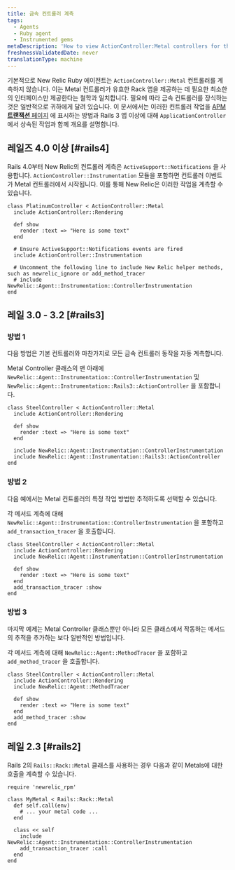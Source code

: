 ```yaml
---
title: 금속 컨트롤러 계측
tags:
  - Agents
  - Ruby agent
  - Instrumented gems
metaDescription: 'How to view ActionController:Metal controllers for the Ruby agent in New Relic''s user interface.'
freshnessValidatedDate: never
translationType: machine
---
```


기본적으로 New Relic Ruby 에이전트는 `ActionController::Metal` 컨트롤러를 계측하지 않습니다. 이는 Metal 컨트롤러가 유효한 Rack 앱을 제공하는 데 필요한 최소한의 인터페이스만 제공한다는 철학과 일치합니다. 필요에 따라 금속 컨트롤러를 장식하는 것은 일반적으로 귀하에게 달려 있습니다. 이 문서에서는 이러한 컨트롤러 작업을 [APM **트랜잭션** 페이지](/docs/apm/applications-menu/monitoring/transactions-page) 에 표시하는 방법과 Rails 3 앱 이상에 대해 `ApplicationController` 에서 상속된 작업과 함께 개요를 설명합니다.

## 레일즈 4.0 이상 [#rails4]

Rails 4.0부터 New Relic의 컨트롤러 계측은 `ActiveSupport::Notifications` 을 사용합니다. `ActionController::Instrumentation` 모듈을 포함하면 컨트롤러 이벤트가 Metal 컨트롤러에서 시작됩니다. 이를 통해 New Relic은 이러한 작업을 계측할 수 있습니다.

```
class PlatinumController < ActionController::Metal
  include ActionController::Rendering

  def show
    render :text => "Here is some text"
  end

  # Ensure ActiveSupport::Notifications events are fired
  include ActionController::Instrumentation

  # Uncomment the following line to include New Relic helper methods, such as newrelic_ignore or add_method_tracer
  # include NewRelic::Agent::Instrumentation::ControllerInstrumentation
end
```

## 레일 3.0 - 3.2 [#rails3]

### 방법 1

다음 방법은 기본 컨트롤러와 마찬가지로 모든 금속 컨트롤러 동작을 자동 계측합니다.

Metal Controller 클래스의 맨 아래에 `NewRelic::Agent::Instrumentation::ControllerInstrumentation` 및 `NewRelic::Agent::Instrumentation::Rails3::ActionController` 을 포함합니다.

```
class SteelController < ActionController::Metal
  include ActionController::Rendering

  def show
    render :text => "Here is some text"
  end

  include NewRelic::Agent::Instrumentation::ControllerInstrumentation
  include NewRelic::Agent::Instrumentation::Rails3::ActionController
end
```

### 방법 2

다음 예에서는 Metal 컨트롤러의 특정 작업 방법만 추적하도록 선택할 수 있습니다.

각 메서드 계측에 대해 `NewRelic::Agent::Instrumentation::ControllerInstrumentation` 을 포함하고 `add_transaction_tracer` 을 호출합니다.

```
class SteelController < ActionController::Metal
  include ActionController::Rendering
  include NewRelic::Agent::Instrumentation::ControllerInstrumentation

  def show
    render :text => "Here is some text"
  end
  add_transaction_tracer :show
end
```

### 방법 3

마지막 예제는 Metal Controller 클래스뿐만 아니라 모든 클래스에서 작동하는 메서드의 추적을 추가하는 보다 일반적인 방법입니다.

각 메서드 계측에 대해 `NewRelic::Agent::MethodTracer` 을 포함하고 `add_method_tracer` 을 호출합니다.

```
class SteelController < ActionController::Metal
  include ActionController::Rendering
  include NewRelic::Agent::MethodTracer

  def show
    render :text => "Here is some text"
  end
  add_method_tracer :show
end
```

## 레일 2.3 [#rails2]

Rails 2의 `Rails::Rack::Metal` 클래스를 사용하는 경우 다음과 같이 Metals에 대한 호출을 계측할 수 있습니다.

```
require 'newrelic_rpm'

class MyMetal < Rails::Rack::Metal
  def self.call(env)
    # ... your metal code ...
  end

  class << self
    include NewRelic::Agent::Instrumentation::ControllerInstrumentation
    add_transaction_tracer :call
  end
end
```